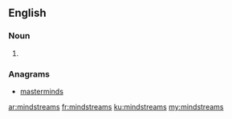==English==

===Noun===
{{head|en|noun plural form}}

# {{plural of|mindstream|lang=en}}

===Anagrams===
* [[masterminds#English|masterminds]]

[[ar:mindstreams]]
[[fr:mindstreams]]
[[ku:mindstreams]]
[[my:mindstreams]]